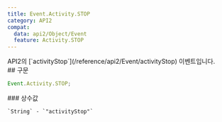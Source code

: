 ```yaml
---
title: Event.Activity.STOP
category: API2
compat:
  data: api2/Object/Event
  feature: Activity.STOP
---
```


<Section>
  API2의 [`activityStop`](/reference/api2/Event/activityStop) 이벤트입니다.
</Section>
<Section>
  ## 구문

  ~~~js
  Event.Activity.STOP;
  ~~~

  <Section>
    ### 상수값

    `String` - `"activityStop"`
  </Section>
</Section>
